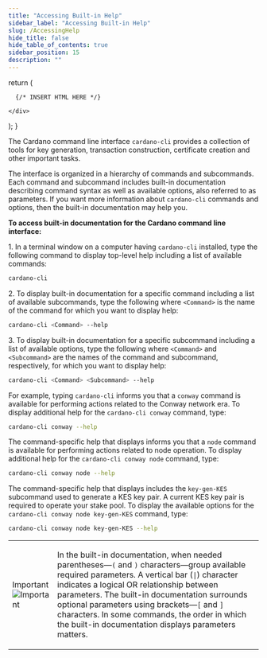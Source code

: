 ```yaml
---
title: "Accessing Built-in Help"
sidebar_label: "Accessing Built-in Help"
slug: /AccessingHelp
hide_title: false
hide_table_of_contents: true
sidebar_position: 15
description: ""
---
```



  return (
    <div>

      {/* INSERT HTML HERE */}

    </div>
  );
}

<!-- <HTMLContent /> -->

The Cardano command line interface `cardano-cli` provides a collection of tools for key generation, transaction construction, certificate creation and other important tasks.

The interface is organized in a hierarchy of commands and subcommands. Each command and subcommand includes built-in documentation describing command syntax as well as available options, also referred to as parameters. If you want more information about `cardano-cli` commands and options, then the built-in documentation may help you.

**To access built-in documentation for the Cardano command line interface:**

1\. In a terminal window on a computer having `cardano-cli` installed, type the following command to display top-level help including a list of available commands:
```bash
cardano-cli
```

2\. To display built-in documentation for a specific command including a list of available subcommands, type the following where `<Command>` is the name of the command for which you want to display help:
```bash
cardano-cli <Command> --help
```

3\. To display built-in documentation for a specific subcommand including a list of available options, type the following where `<Command>` and `<Subcommand>` are the names of the command and subcommand, respectively, for which you want to display help:
```bash
cardano-cli <Command> <Subcommand> --help
```

For example, typing `cardano-cli` informs you that a `conway` command is available for performing actions related to the Conway network era. To display additional help for the `cardano-cli conway` command, type:

```bash
cardano-cli conway --help
```

The command-specific help that displays informs you that a `node` command is available for performing actions related to node operation. To display additional help for the `cardano-cli conway node` command, type:

```bash
cardano-cli conway node --help
```

The command-specific help that displays includes the `key-gen-KES` subcommand used to generate a KES key pair. A current KES key pair is required to operate your stake pool. To display the available options for the `cardano-cli conway node key-gen-KES` command, type:

```bash
cardano-cli conway node key-gen-KES --help
```

<table class="box">
  <tbody>
    <tr>
      <td class="boxLabel"><p class="boxLabel">Important<br /><img src="img/BoxImportant.png" alt="Important" /></p></td>
      <td class="boxText"><p class="boxText">In the built-in documentation, when needed parentheses—<code>(</code> and <code>)</code> characters—group available required parameters. A vertical bar (<code>|</code>) character indicates a logical OR relationship between parameters. The built-in documentation surrounds optional parameters using brackets—<code>[</code> and <code>]</code> characters. In some commands, the order in which the built-in documentation displays parameters matters.</p></td>
    </tr>
  </tbody>
</table>

<!-- The built-in documentation is available to help you understand commands that you may execute when setting up and operating your stake pool. -->

